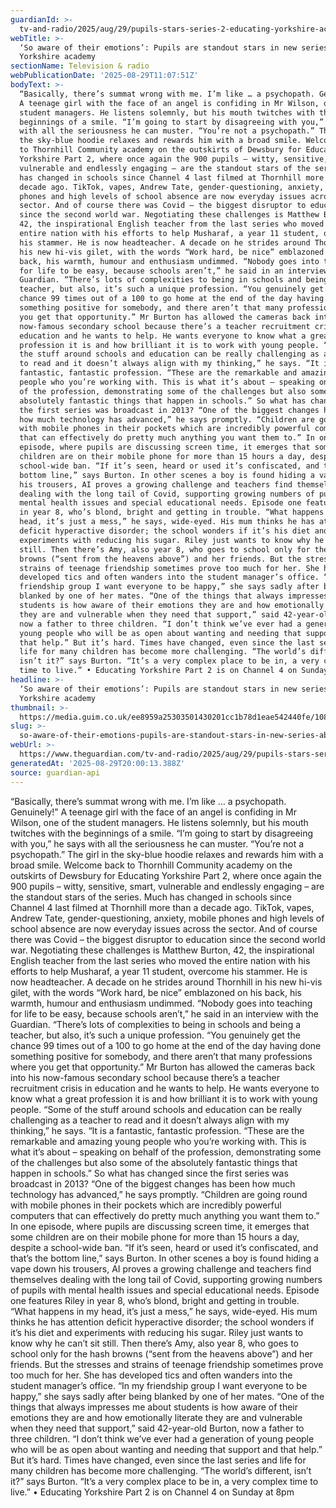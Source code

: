 ```yaml
---
guardianId: >-
  tv-and-radio/2025/aug/29/pupils-stars-series-2-educating-yorkshire-academy-channel-4
webTitle: >-
  ‘So aware of their emotions’: Pupils are standout stars in new series about
  Yorkshire academy
sectionName: Television & radio
webPublicationDate: '2025-08-29T11:07:51Z'
bodyText: >-
  “Basically, there’s summat wrong with me. I’m like … a psychopath. Genuinely!”
  A teenage girl with the face of an angel is confiding in Mr Wilson, one of the
  student managers. He listens solemnly, but his mouth twitches with the
  beginnings of a smile. “I’m going to start by disagreeing with you,” he says
  with all the seriousness he can muster. “You’re not a psychopath.” The girl in
  the sky-blue hoodie relaxes and rewards him with a broad smile. Welcome back
  to Thornhill Community academy on the outskirts of Dewsbury for Educating
  Yorkshire Part 2, where once again the 900 pupils – witty, sensitive, smart,
  vulnerable and endlessly engaging – are the standout stars of the series. Much
  has changed in schools since Channel 4 last filmed at Thornhill more than a
  decade ago. TikTok, vapes, Andrew Tate, gender-questioning, anxiety, mobile
  phones and high levels of school absence are now everyday issues across the
  sector. And of course there was Covid – the biggest disruptor to education
  since the second world war. Negotiating these challenges is Matthew Burton,
  42, the inspirational English teacher from the last series who moved the
  entire nation with his efforts to help Musharaf, a year 11 student, overcome
  his stammer. He is now headteacher. A decade on he strides around Thornhill in
  his new hi-vis gilet, with the words “Work hard, be nice” emblazoned on his
  back, his warmth, humour and enthusiasm undimmed. “Nobody goes into teaching
  for life to be easy, because schools aren’t,” he said in an interview with the
  Guardian. “There’s lots of complexities to being in schools and being a
  teacher, but also, it’s such a unique profession. “You genuinely get the
  chance 99 times out of a 100 to go home at the end of the day having done
  something positive for somebody, and there aren’t that many professions where
  you get that opportunity.” Mr Burton has allowed the cameras back into his
  now-famous secondary school because there’s a teacher recruitment crisis in
  education and he wants to help. He wants everyone to know what a great
  profession it is and how brilliant it is to work with young people. “Some of
  the stuff around schools and education can be really challenging as a teacher
  to read and it doesn’t always align with my thinking,” he says. “It is a
  fantastic, fantastic profession. “These are the remarkable and amazing young
  people who you’re working with. This is what it’s about – speaking on behalf
  of the profession, demonstrating some of the challenges but also some of the
  absolutely fantastic things that happen in schools.” So what has changed since
  the first series was broadcast in 2013? “One of the biggest changes has been
  how much technology has advanced,” he says promptly. “Children are going round
  with mobile phones in their pockets which are incredibly powerful computers
  that can effectively do pretty much anything you want them to.” In one
  episode, where pupils are discussing screen time, it emerges that some
  children are on their mobile phone for more than 15 hours a day, despite a
  school-wide ban. “If it’s seen, heard or used it’s confiscated, and that’s the
  bottom line,” says Burton. In other scenes a boy is found hiding a vape down
  his trousers, AI proves a growing challenge and teachers find themselves
  dealing with the long tail of Covid, supporting growing numbers of pupils with
  mental health issues and special educational needs. Episode one features Riley
  in year 8, who’s blond, bright and getting in trouble. “What happens in my
  head, it’s just a mess,” he says, wide-eyed. His mum thinks he has attention
  deficit hyperactive disorder; the school wonders if it’s his diet and
  experiments with reducing his sugar. Riley just wants to know why he can’t sit
  still. Then there’s Amy, also year 8, who goes to school only for the hash
  browns (“sent from the heavens above”) and her friends. But the stresses and
  strains of teenage friendship sometimes prove too much for her. She has
  developed tics and often wanders into the student manager’s office. “In my
  friendship group I want everyone to be happy,” she says sadly after being
  blanked by one of her mates. “One of the things that always impresses me about
  students is how aware of their emotions they are and how emotionally literate
  they are and vulnerable when they need that support,” said 42-year-old Burton,
  now a father to three children. “I don’t think we’ve ever had a generation of
  young people who will be as open about wanting and needing that support and
  that help.” But it’s hard. Times have changed, even since the last series and
  life for many children has become more challenging. “The world’s different,
  isn’t it?” says Burton. “It’s a very complex place to be in, a very complex
  time to live.” • Educating Yorkshire Part 2 is on Channel 4 on Sunday at 8pm
headline: >-
  ‘So aware of their emotions’: Pupils are standout stars in new series about
  Yorkshire academy
thumbnail: >-
  https://media.guim.co.uk/ee8959a25303501430201cc1b78d1eae542440fe/1085_0_6488_5191/500.jpg
slug: >-
  so-aware-of-their-emotions-pupils-are-standout-stars-in-new-series-about-yorkshire-academy
webUrl: >-
  https://www.theguardian.com/tv-and-radio/2025/aug/29/pupils-stars-series-2-educating-yorkshire-academy-channel-4
generatedAt: '2025-08-29T20:00:13.388Z'
source: guardian-api
---
```

“Basically, there’s summat wrong with me. I’m like … a psychopath. Genuinely!” A teenage girl with the face of an angel is confiding in Mr Wilson, one of the student managers. He listens solemnly, but his mouth twitches with the beginnings of a smile. “I’m going to start by disagreeing with you,” he says with all the seriousness he can muster. “You’re not a psychopath.” The girl in the sky-blue hoodie relaxes and rewards him with a broad smile. Welcome back to Thornhill Community academy on the outskirts of Dewsbury for Educating Yorkshire Part 2, where once again the 900 pupils – witty, sensitive, smart, vulnerable and endlessly engaging – are the standout stars of the series. Much has changed in schools since Channel 4 last filmed at Thornhill more than a decade ago. TikTok, vapes, Andrew Tate, gender-questioning, anxiety, mobile phones and high levels of school absence are now everyday issues across the sector. And of course there was Covid – the biggest disruptor to education since the second world war. Negotiating these challenges is Matthew Burton, 42, the inspirational English teacher from the last series who moved the entire nation with his efforts to help Musharaf, a year 11 student, overcome his stammer. He is now headteacher. A decade on he strides around Thornhill in his new hi-vis gilet, with the words “Work hard, be nice” emblazoned on his back, his warmth, humour and enthusiasm undimmed. “Nobody goes into teaching for life to be easy, because schools aren’t,” he said in an interview with the Guardian. “There’s lots of complexities to being in schools and being a teacher, but also, it’s such a unique profession. “You genuinely get the chance 99 times out of a 100 to go home at the end of the day having done something positive for somebody, and there aren’t that many professions where you get that opportunity.” Mr Burton has allowed the cameras back into his now-famous secondary school because there’s a teacher recruitment crisis in education and he wants to help. He wants everyone to know what a great profession it is and how brilliant it is to work with young people. “Some of the stuff around schools and education can be really challenging as a teacher to read and it doesn’t always align with my thinking,” he says. “It is a fantastic, fantastic profession. “These are the remarkable and amazing young people who you’re working with. This is what it’s about – speaking on behalf of the profession, demonstrating some of the challenges but also some of the absolutely fantastic things that happen in schools.” So what has changed since the first series was broadcast in 2013? “One of the biggest changes has been how much technology has advanced,” he says promptly. “Children are going round with mobile phones in their pockets which are incredibly powerful computers that can effectively do pretty much anything you want them to.” In one episode, where pupils are discussing screen time, it emerges that some children are on their mobile phone for more than 15 hours a day, despite a school-wide ban. “If it’s seen, heard or used it’s confiscated, and that’s the bottom line,” says Burton. In other scenes a boy is found hiding a vape down his trousers, AI proves a growing challenge and teachers find themselves dealing with the long tail of Covid, supporting growing numbers of pupils with mental health issues and special educational needs. Episode one features Riley in year 8, who’s blond, bright and getting in trouble. “What happens in my head, it’s just a mess,” he says, wide-eyed. His mum thinks he has attention deficit hyperactive disorder; the school wonders if it’s his diet and experiments with reducing his sugar. Riley just wants to know why he can’t sit still. Then there’s Amy, also year 8, who goes to school only for the hash browns (“sent from the heavens above”) and her friends. But the stresses and strains of teenage friendship sometimes prove too much for her. She has developed tics and often wanders into the student manager’s office. “In my friendship group I want everyone to be happy,” she says sadly after being blanked by one of her mates. “One of the things that always impresses me about students is how aware of their emotions they are and how emotionally literate they are and vulnerable when they need that support,” said 42-year-old Burton, now a father to three children. “I don’t think we’ve ever had a generation of young people who will be as open about wanting and needing that support and that help.” But it’s hard. Times have changed, even since the last series and life for many children has become more challenging. “The world’s different, isn’t it?” says Burton. “It’s a very complex place to be in, a very complex time to live.” • Educating Yorkshire Part 2 is on Channel 4 on Sunday at 8pm
